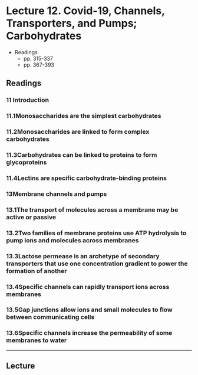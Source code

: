 # Lecture 12. Covid-19, Channels, Transporters, and Pumps; Carbohydrates

- Readings
  - pp. 315-337
  - pp. 367-393

## Readings

### 11<SPACE/> Introduction

### 11.1<SPACE/>Monosaccharides are the simplest carbohydrates

### 11.2<SPACE/>Monosaccharides are linked to form complex carbohydrates

### 11.3<SPACE/>Carbohydrates can be linked to proteins to form glycoproteins

### 11.4<SPACE/>Lectins are specific carbohydrate-binding proteins

### 13<SPACE/>Membrane channels and pumps

### 13.1<SPACE/>The transport of molecules across a membrane may be active or passive

### 13.2<SPACE/>Two families of membrane proteins use ATP hydrolysis to pump ions and molecules across membranes

### 13.3<SPACE/>Lactose permease is an archetype of secondary transporters that use one concentration gradient to power the formation of another

### 13.4<SPACE/>Specific channels can rapidly transport ions across membranes

### 13.5<SPACE/>Gap junctions allow ions and small molecules to flow between communicating cells

### 13.6<SPACE/>Specific channels increase the permeability of some membranes to water

---

## Lecture